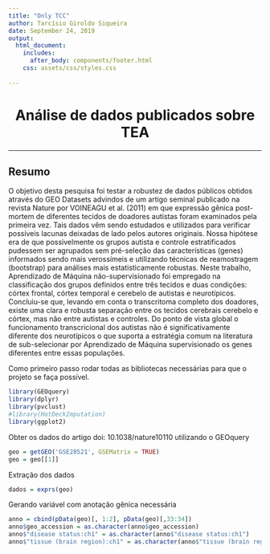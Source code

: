 ```yaml
---
title: "Only TCC"
author: Tarcísio Giroldo Siqueira
date: September 24, 2019
output:
  html_document:
    includes:
      after_body: components/footer.html
    css: assets/css/styles.css
    
---
```

<center>
  <h1>Análise de dados publicados sobre TEA</h1>
</center>

<hr class="first-separator"/>

<h2>Resumo</h2>

<p>
O objetivo desta pesquisa foi testar a robustez de dados públicos obtidos através do GEO Datasets advindos de um artigo seminal publicado na revista Nature por VOINEAGU et al. (2011) em que expressão gênica post-mortem de diferentes tecidos de doadores autistas foram examinados pela primeira vez. Tais dados vêm sendo estudados e utilizados para verificar possíveis lacunas deixadas de lado pelos autores originais. Nossa hipótese era de que possivelmente os grupos autista e controle estratificados pudessem ser agrupados sem pré-seleção das características (genes) informados sendo mais verossímeis e utilizando técnicas de reamostragem (bootstrap) para análises mais estatisticamente robustas. Neste trabalho, Aprendizado de Máquina não-supervisionado foi empregado na classificação dos grupos definidos entre três tecidos e duas condições: córtex frontal, córtex temporal e cerebelo de autistas e neurotípicos. Concluiu-se que, levando em conta o transcritoma completo dos doadores, existe uma clara e robusta separação entre os tecidos cerebrais cerebelo e córtex, mas não entre autistas e controles. Do ponto de vista global o funcionamento transcricional dos autistas não é significativamente diferente dos neurotípicos o que suporta a estratégia comum na literatura de sub-selecionar por Aprendizado de Máquina supervisionado os genes diferentes entre essas populações.
</p>

Como primeiro passo rodar todas as bibliotecas necessárias para que o projeto se faça possível.

```r
library(GEOquery)
library(dplyr)
library(pvclust)
#library(HotDeckImputation)
library(ggplot2)
```

Obter os dados do artigo doi: 10.1038/nature10110 utilizando o GEOquery

```r
geo = getGEO('GSE28521', GSEMatrix = TRUE)
geo = geo[[1]]
```

Extração dos dados

```r
dados = exprs(geo)
```

Gerando variável com anotação gênica necessária

```r
anno = cbind(pData(geo)[, 1:2], pData(geo)[,33:34])
anno$geo_accession = as.character(anno$geo_accession)
anno$"disease status:ch1" = as.character(anno$"disease status:ch1")
anno$"tissue (brain region):ch1" = as.character(anno$"tissue (brain region):ch1")
```